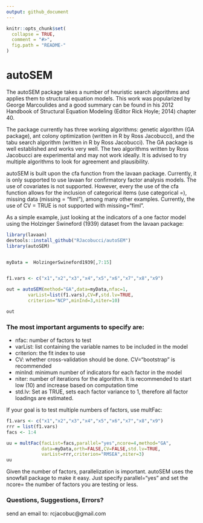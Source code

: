 ```yaml
---
output: github_document
---
```


<!-- README.md is generated from README.Rmd. Please edit that file -->

```r
knitr::opts_chunk$set(
  collapse = TRUE,
  comment = "#>",
  fig.path = "README-"
)
```

# autoSEM


The autoSEM package takes a number of heuristic search algorithms and applies them to structural equation models. This work was popularized by George Marcoulides and a good summary can be found in his 2012 Handbook of Structural Equation Modeling (Editor Rick Hoyle; 2014) chapter 40. 

The package currently has three working algorithms: genetic algorithm (GA package), ant colony optimization (written in R by Ross Jacobucci), and the tabu search algorithm (written in R by Ross Jacobucci). The GA package is well established and works very well. The two algorithms written by Ross Jacobucci are experimental and may not work ideally. It is advised to try multiple algorithms to look for agreement and plausibility.

autoSEM is built upon the cfa function from the lavaan package. Currently, it is only supported to use lavaan for confirmatory factor analysis models. The use of covariates is not supported. However, every the use of the cfa function allows for the inclusion of categorical items (use categorical =), missing data (missing = "fiml"), among many other examples. Currently, the use of CV = TRUE is not supported with missing="fiml". 

As a simple example, just looking at the indicators of a one factor model using the Holzinger Swineford (1939) dataset from the lavaan package:

```r


library(lavaan)
devtools::install_github("RJacobucci/autoSEM")
library(autoSEM)


myData =  HolzingerSwineford1939[,7:15]


f1.vars <- c("x1","x2","x3","x4","x5","x6","x7","x8","x9")

out = autoSEM(method="GA",data=myData,nfac=1,
        varList=list(f1.vars),CV=F,std.lv=TRUE,
        criterion="NCP",minInd=3,niter=10)

out

```

### The most important arguments to specify are:
+ nfac: number of factors to test
+ varList: list containing the variable names to be included in the model
+ criterion: the fit index to use
+ CV: whether cross-validation should be done. CV="bootstrap" is recommended
+ minInd: minimum number of indicators for each factor in the model
+ niter: number of iterations for the algorithm. It is recommended to start low (10) and increase based
on computation time
+ std.lv: Set as TRUE, sets each factor variance to 1, therefore all factor loadings are estimated.

If your goal is to test multiple numbers of factors, use multFac:

```r
f1.vars <- c("x1","x2","x3","x4","x5","x6","x7","x8","x9")
rrr = list(f1.vars)
facs <- 1:4

uu = multFac(facList=facs,parallel="yes",ncore=4,method="GA",
             data=myData,orth=FALSE,CV=FALSE,std.lv=TRUE,
             varList=rrr,criterion="RMSEA",niter=3)
uu
```

Given the number of factors, parallelization is important. autoSEM uses the snowfall package to make it easy. Just specify parallel="yes" and set the ncore= the number of factors you are testing or less. 

### Questions, Suggestions, Errors?
send an email to: rcjacobuc@gmail.com
